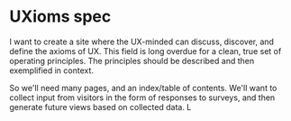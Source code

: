 # UXioms spec

I want to create a site where the UX-minded can discuss, discover, and define the axioms of UX. This field is long overdue for a clean, true set of operating principles. The principles should be described and then exemplified in context.

So we'll need many pages, and an index/table of contents. We'll want to collect input from visitors in the form of responses to surveys, and then generate future views based on collected data. L

